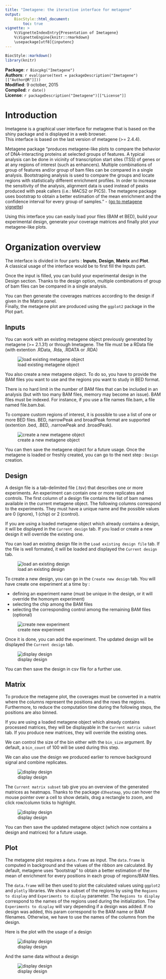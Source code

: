 ```yaml
---
title: "Imetagene: the iteractive interface for metagene"
output:
    BiocStyle::html_document:
        toc: true
vignette: >
    %\VignetteIndexEntry{Presentation of Imetagene}
    %\VignetteEngine{knitr::rmarkdown}
    \usepackage[utf8]{inputenc}
---
```



```r
BiocStyle::markdown()
library(knitr)
```

**Package**: `r Biocpkg("Imetagene")`<br />
**Authors**:
`r eval(parse(text = packageDescription("Imetagene")[["Author@R"]]))`<br />
**Modified**: 9 october, 2015<br />
**Compiled**: `r date()`<br />
**License**: `r packageDescription("Imetagene")[["License"]]`<br />

# Introduction
Imetagene is a graphical user interface for metagene that is based on the shiny 
package and is displayed in a web browser. <br/>
This interface is based on the last version of metagene (>= 2.4.4). <br/>

Metagene package "produces metagene-like plots to compare the behavior of
DNA-interacting proteins at selected groups of features. A typical analysis
can be done in vicinity of transcription start sites (TSS) of genes or at any
regions of interest (such as enhancers). Multiple combinations of group of
features and/or group of bam files can be compared in a single analysis.
Bootstraping analysis is used to compare the groups and locate regions with
statistically different enrichment profiles. In order to increase the
sensitivity of the analysis, alignment data is used instead of peaks produced
with peak callers (i.e.: MACS2 or PICS). The metagene package uses bootstrap
to obtain a better estimation of the mean enrichment and the confidence
interval for every group of samples." - 
(<a href="http://bioconductor.org/packages/release/bioc/vignettes/metagene/inst/doc/metagene.html">go to metagene vignette</a>)

Using this interface you can easily load your files (BAM et BED), 
build your experimental design, generate your coverage matrices and finally plot 
your metagene-like plots.<br />

# Organization overview
The interface is divided in four parts : **Inputs**, **Design**, **Matrix** and 
**Plot**. <br />
A classical usage of the interface would be to first fill the Inputs part.

Once the input is filled, you can build your experimental design in the 
Design section. Thanks to the design option, multiple combinations of group of 
bam files can be compared in a single analysis.

You can then generate the coverages matrices according to the design if given in
the Matrix panel. <br />
Finally, the metagene plot are produced using the `ggplot2` package in the Plot 
part.

## Inputs
You can work with an existing metagene object previously generated by metagene 
(>= 2.1.31) or through Imetagene. The file must be a RData file (with extention 
.RData, .Rda, .RDATA or .RDA)<br />

![load existing metagene object](figures/input1.png)

You also create a new metagene object. To do so, you have to provide the BAM 
files you want to use and the regions you want to study in BED format.

There is no hard limit in the number of BAM files that can be included in an 
analysis (but with too many BAM files, memory may become an issue). 
BAM files must be indexed. For instance, if you use a file names file.bam, 
a file named file.bam.bai.

To compare custom regions of interest, it is possible to use a list of one or 
more BED files. BED, narrowPeak and broadPeak format are supported 
(extention .bed, .BED, .narrowPeak and .broadPeak).

![create a new metagene object](figures/input2.png)

You can then save the metagene object for a future usage.
Once the metagene is loaded or freshly created, you can go to the next step : 
`Design` creation.

## Design

A design file is a tab-delimited file (.tsv) that describes one or more 
experiments. An experiment can contain one or more replicates and controls. 
The first column of a design file contains the list of bam names available in 
the current metagene object. The following columns correspond to the 
experiments. They must have a unique name and the possible values are 
0 (ignore), 1 (chip) or 2 (control).

If you are using a loaded metagene object which already contains a design, 
it will be displayed in the `Current design` tab. If you load or create a new 
design it will override the existing one.

You can load an existing design file in the `Load existing design file` tab. 
If the file is well formated, it will be loaded and displayed the 
`Current design` tab. <br/>

![load an existing design](figures/design1.png)

To create a new design, you can go in the `Create new design` tab. You will have 
create one experiment at a time by :

* defining an experiment name (must be unique in the design, or it will override
the homonym experiment)
* selecting the chip among the BAM files
* selecting the corresponding control among the remaining BAM files (optional)

![create new experiment](figures/design2.png)

Once it is done, you can add the experiment. The updated design will be 
displayed the `Current design` tab.

![display design](figures/design3.png)

You can then save the design in csv file for a further use.

## Matrix
To produce the metagene plot, the coverages must be converted in a matrix where
the columns represent the positions and the rows the regions. Furthermore, to
reduce the computation time during the following steps, the positions are also
binned.

If you are using a loaded metagene object which already contains processed 
matrices, they will be displayable in the `Current matrix subset` tab. 
If you produce new matrices, they will override the existing ones.

We can control the size of the bin either with the `bin_size` argument. 
By default, a `bin_count` of 100 will be used during this step.

We can also use the design we produced earlier to remove background signal and
combine replicates.

![display design](figures/matrix1.png)

The `Current matrix subset` tab give you an overview of the generated matrices 
as heatmaps. Thanks to the package `d3heatmap`, you can hover the mouse pointer 
over a cell to show details, drag a rectangle to zoom, and click row/column 
ticks to highlight.

![display design](figures/matrix2.png)

You can then save the updated metagene object (which now contains a design and 
matrices) for a future usage.


## Plot

The metagene plot requires a `data.frame` as input. The `data.frame` is computed 
in background and the values of the ribbon are calculated.
By default, metagene uses "bootstrap" to obtain a better estimation of the
mean of enrichment for every positions in each group of regions/BAM files.

The `data.frame` will be then used to plot the calculated
values using `ggplot2` and `plotly` libraries. We show a subset of the regions by using the
`Regions to display` and `Experiments to display` parameter. 
The `Regions to display` correspond to the names of the regions used during the 
initialization. The `Experiments to display` will vary depending if a design was
added. If no design was added, this param correspond to the BAM name or BAM 
filenames. Otherwise, we have to use the names of the columns from the design.

Here is the plot with the usage of a design

![display design](figures/plot1.png)


And the same data without a design

![display design](figures/plot2.png)







